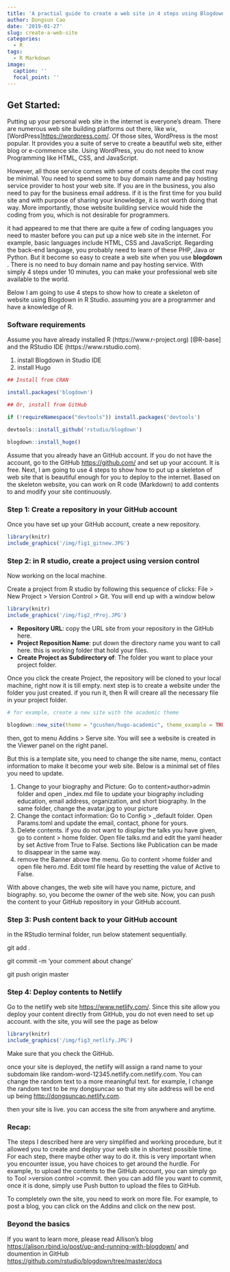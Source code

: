 ```yaml
---
title: 'A practial guide to create a web site in 4 steps using Blogdown'
author: Dongsun Cao
date: '2019-01-27'
slug: create-a-web-site
categories:
  - R
tags:
  - R Markdown
image:
  caption: ''
  focal_point: ''
---
```


## Get Started:

Putting up your personal web site in the internet is everyone's dream. There are numerous web site building platforms out there, like wix, [WordPress]<https://wordpress.com/>. Of those sites, WordPress is the most popular. It provides you a suite of serve to create a beautiful web site, either blog or e-commence site. Using WordPress, you do not need to know Programming like HTML, CSS, and JavaScript.

However, all those service comes with some of costs despite the cost may be minimal. You need to spend some to buy domain name and pay hosting service provider to host your web site. If you are in the business, you also need to pay for the business email address. if it is the first time for you build site and with purpose of sharing your knowledge, it is not worth doing that way. More importantly, those website building service would hide the coding from you, which is not desirable for programmers. 

it had appeared to me that there are quite a few of coding languages you need to master before you can put up a nice web site in the internet. For example, basic languages include HTML, CSS and JavaScript. Regarding the back-end language, you probably need to learn of these PHP, Java or Python. But it become so easy to create a web site when you use **blogdown** . There is no need to buy domain name and pay hosting service. With simply 4 steps under 10 minutes, you can make your professional web site available to the world. 
 
Below I am going to use 4 steps to show how to create a skeleton of website using Blogdown in R Studio. assuming you are a programmer and have a knowledge of R.  

### Software requirements

Assume you have already installed R (https://www.r-project.org) [@R-base] and the RStudio IDE (https://www.rstudio.com). 

1. install Blogdown in Studio IDE 
1. install Hugo

```r

## Install from CRAN

install.packages('blogdown') 

## Or, install from GitHub

if (!requireNamespace("devtools")) install.packages('devtools')

devtools::install_github('rstudio/blogdown')

blogdown::install_hugo()

```

Assume that you already have an GitHub account. If you do not have the account, go to the GitHub <https://github.com/> and set up your account. It is free.
Next, I am going to use 4 steps to show how to put up a skeleton of web site that is beautiful enough for you to deploy to the internet. Based on the skeleton website, you can work on R code (Markdown) to add contents to and modify your site continuously.   


###  Step 1: Create a repository in your GitHub account

Once you have set up your GitHub account, create a new repository.

```r
library(knitr)  
include_graphics('/img/fig1_gitnew.JPG') 

```


### Step 2: in R studio, create a project using version control

Now working on the local machine.

Create a project from R studio by following this sequence of clicks: File > New Project > Version Control > Git. You will end up with a window below 

```r
library(knitr)  
include_graphics('/img/fig2_rProj.JPG') 

```

- **Repository URL**: copy the URL site from your repository in the GitHub here. 
- **Project Reposition Name**: put down the directory name you want to call here. this is working folder that hold your files.
- **Create Project as Subdirectory of**: The folder you want to place your project folder.

Once you click the create Project, the repository will be cloned to your local machine, right now it is till empty.  next step is to create a website under the folder you just created. if you run it, then R will creare all the necessary file in your project folder.


```r

# for example, create a new site with the academic theme

blogdown::new_site(theme = "gcushen/hugo-academic", theme_example = TRUE)

```


then, got to menu Addins > Serve site.  You will see a website is created in the Viewer panel on the right panel.

But this is a template site, you need to change the site name, menu, contact information to make it become your web site. Below is a minimal set of files you need to update.

1. Change to your biography and Picture: Go to content>author>admin folder and open _index.md file to update your biography including education, email address, organization, and short biography. In the same folder, change the avatar.jpg to your picture
1. Change the contact information: Go to Config > _default folder. Open Params.toml and update the email, contact, phone for yours.
1. Delete contents. if you do not want to display the talks you have given, go to content > home folder. Open file talks.md and edit the yaml header by set Active from True to False. Sections like Publication can be made to disappear in the same way.
1. remove the Banner above the menu. Go to content >home folder and open file hero.md. Edit toml file heard by resetting the value of Active to False.

With above changes, the web site will have you name, picture, and biography. so, you become the owner of the web site. Now, you can push the content to your GitHub repository in your GitHub account. 


### Step 3: Push content back to your GitHub account

in the RStudio terminal folder, run below statement sequentially.

git add .

git commit -m 'your comment about change'

git push origin master


### Step 4: Deploy contents to Netlify

Go to the netlify web site <https://www.netlify.com/>.  Since this site allow you deploy your content directly from GitHub, you do not even need to set up account. with the site, you will see the page as below

```r
library(knitr)  
include_graphics('/img/fig3_netlify.JPG') 

```

Make sure that you check the GitHub.  

once your site is deployed, the netlify will assign a rand name to your subdomain like random-word-12345.netlify.com.netlify.com. You can change the random text to a more meaningful text. for example, I change the random text to be my dongsuncao so that my site address will be end up being <http://dongsuncao.netlify.com>.  

then your site is live. you can access the site from anywhere and anytime. 


### Recap:

The steps I described here are very simplified and working procedure, but it allowed you to create and deploy your web site in shortest possible time. For each step, there maybe other way to do it. this is very important when you encounter issue, you have choices to get around the hurdle. For example, to upload the contents to the GitHub account, you can simply go to Tool >version control >commit. then you can add file you want to commit, once it is done, simply use Push button to upload the files to GitHub. 

To completely own the site, you need to work on more file.  For example, to post a blog, you can click on the Addins and click on the new post. 


### Beyond the basics

If you want to learn more, please read Allison's blog <https://alison.rbind.io/post/up-and-running-with-blogdown/> and doumention in GitHub <https://github.com/rstudio/blogdown/tree/master/docs>



